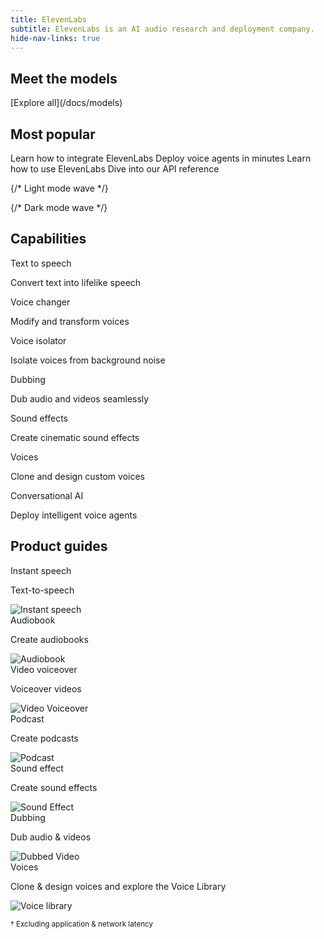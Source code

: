 ```yaml
---
title: ElevenLabs
subtitle: ElevenLabs is an AI audio research and deployment company.
hide-nav-links: true
---
```


## Meet the models

<Markdown src="/snippets/models.mdx" />

<div className="text-center">
  <div>[Explore all](/docs/models)</div>
</div>

## Most popular

<CardGroup>
  <Card title="Developer quickstart" href="/docs/quickstart">
    Learn how to integrate ElevenLabs
  </Card>
  <Card title="Conversational AI" href="/docs/conversational-ai/overview">
    Deploy voice agents in minutes
  </Card>
  <Card title="Product guides" href="/docs/product-guides/overview">
    Learn how to use ElevenLabs
  </Card>
  <Card title="API reference" href="/docs/api-reference/introduction">
    Dive into our API reference
  </Card>
</CardGroup>

{/* Light mode wave */}

<div id="overview-wave" className="light-mode-wave">
  <ElevenLabsWaveform color="blue" className="h-[500px]" />
</div>

{/* Dark mode wave */}

<div id="overview-wave" className="dark-mode-wave">
  <ElevenLabsWaveform color="gray" className="h-[500px]" />
</div>

## Capabilities

<CardGroup cols={2}>

<Card href="/docs/capabilities/text-to-speech">
  <div className="flex items-center justify-between">
    <div className="text-left">
      <div className="t-default text-base font-semibold">Text to speech</div>
      <p>Convert text into lifelike speech</p>
    </div>
  </div>
</Card>

<Card href="/docs/capabilities/voice-changer">
  <div className="flex items-center justify-between">
    <div className="text-left">
      <div className="t-default text-base font-semibold">Voice changer</div>
      <p>Modify and transform voices</p>
    </div>
  </div>
</Card>

<Card href="/docs/capabilities/voice-isolator">
  <div className="flex items-center justify-between">
    <div className="text-left">
      <div className="t-default text-base font-semibold">Voice isolator</div>
      <p>Isolate voices from background noise</p>
    </div>
  </div>
</Card>

<Card href="/docs/capabilities/dubbing">
  <div className="flex items-center justify-between">
    <div className="text-left">
      <div className="t-default text-base font-semibold">Dubbing</div>
      <p>Dub audio and videos seamlessly</p>
    </div>
  </div>
</Card>

<Card href="/docs/capabilities/sound-effects">
  <div className="flex items-center justify-between">
    <div className="text-left">
      <div className="t-default text-base font-semibold">Sound effects</div>
      <p>Create cinematic sound effects</p>
    </div>
  </div>
</Card>

<Card href="/docs/capabilities/voices">
  <div className="flex items-center justify-between">
    <div className="text-left">
      <div className="t-default text-base font-semibold">Voices</div>
      <p>Clone and design custom voices</p>
    </div>
  </div>
</Card>

</CardGroup>

<CardGroup cols={1}>

<Card href="/docs/conversational-ai/overview">
  <div className="flex items-center justify-between">
    <div className="text-left">
      <div className="t-default text-base font-semibold">Conversational AI</div>
      <p>Deploy intelligent voice agents</p>
    </div>
  </div>
</Card>

</CardGroup>

## Product guides

<CardGroup cols={2}>

<Card href="/docs/capabilities/text-to-speech">
  <div className="flex items-center justify-between">
    <div className="text-left">
      <div className="t-default text-base font-semibold">Instant speech</div>
      <p>Text-to-speech</p>
    </div>
    <div className="flex items-center justify-center">
      <img
        src="/assets/icons/instant-speech.svg"
        alt="Instant speech"
        className="h-18 w-18 pointer-events-none"
      />
    </div>
  </div>
</Card>

<Card href="/docs/product-guides/products/projects">
  <div className="flex items-center justify-between">
    <div className="text-left">
      <div className="t-default text-base font-semibold">Audiobook</div>
      <p>Create audiobooks</p>
    </div>
    <div className="flex items-center justify-center">
      <img
        src="/assets/icons/audiobook.svg"
        alt="Audiobook"
        className="h-18 w-18 pointer-events-none"
      />
    </div>
  </div>
</Card>

<Card href="/docs/product-guides/audio-tools/voiceover-studio">
  <div className="flex items-center justify-between">
    <div className="text-left">
      <div className="t-default text-base font-semibold">Video voiceover</div>
      <p>Voiceover videos</p>
    </div>
    <div className="flex items-center justify-center">
      <img
        src="/assets/icons/video-voiceover.svg"
        alt="Video Voiceover"
        className="h-18 w-18 pointer-events-none"
      />
    </div>
  </div>
</Card>

<Card href="/docs/product-guides/products/projects">
  <div className="flex items-center justify-between">
    <div className="text-left">
      <div className="t-default text-base font-semibold">Podcast</div>
      <p>Create podcasts</p>
    </div>
    <div className="flex items-center justify-center">
      <img
        src="/assets/icons/podcast.svg"
        alt="Podcast"
        className="h-18 w-18 pointer-events-none"
      />
    </div>
  </div>
</Card>

<Card href="/docs/capabilities/sound-effects">
  <div className="flex items-center justify-between">
    <div className="text-left">
      <div className="t-default text-base font-semibold">Sound effect</div>
      <p>Create sound effects</p>
    </div>
    <div className="flex items-center justify-center">
      <img
        src="/assets/icons/sound-effect.svg"
        alt="Sound Effect"
        className="h-18 w-18 pointer-events-none"
      />
    </div>
  </div>
</Card>

<Card href="/docs/capabilities/dubbing">
  <div className="flex items-center justify-between">
    <div className="text-left">
      <div className="t-default text-base font-semibold">Dubbing</div>
      <p>Dub audio & videos</p>
    </div>
    <div className="flex items-center justify-center">
      <img
        src="/assets/icons/dubbed-video.svg"
        alt="Dubbed Video"
        className="h-18 w-18 pointer-events-none"
      />
    </div>
  </div>
</Card>

</CardGroup>

<CardGroup cols={1}>

<Card href="/docs/capabilities/voices">
  <div className="flex items-center justify-between">
    <div className="text-left">
      <div className="t-default text-base font-semibold">Voices</div>
      <p>Clone & design voices and explore the Voice Library</p>
    </div>
    <div className="flex items-center justify-center">
      <img
        src="/assets/images/voice-library.webp"
        alt="Voice library"
        className="pointer-events-none w-[200px]"
      />
    </div>
  </div>
</Card>

</CardGroup>

<small>† Excluding application & network latency</small>
